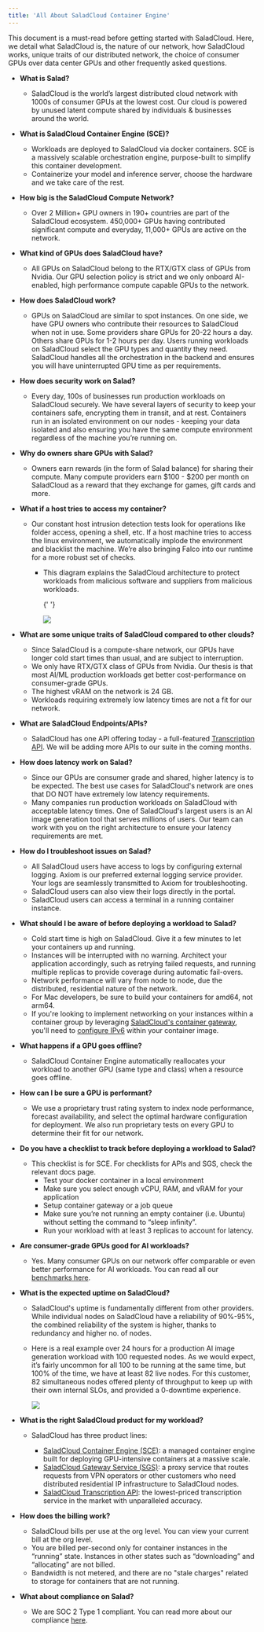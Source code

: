 ```yaml
---
title: 'All About SaladCloud Container Engine'
---
```


This document is a must-read before getting started with SaladCloud. Here, we detail what SaladCloud is, the nature of
our network, how SaladCloud works, unique traits of our distributed network, the choice of consumer GPUs over data
center GPUs and other frequently asked questions.

- **What is Salad?**
  - SaladCloud is the world’s largest distributed cloud network with 1000s of consumer GPUs at the lowest cost. Our
    cloud is powered by unused latent compute shared by individuals & businesses around the world.
- **What is SaladCloud Container Engine (SCE)?**
  - Workloads are deployed to SaladCloud via docker containers. SCE is a massively scalable orchestration engine,
    purpose-built to simplify this container development.
  - Containerize your model and inference server, choose the hardware and we take care of the rest.
- **How big is the SaladCloud Compute Network?**
  - Over 2 Million+ GPU owners in 190+ countries are part of the SaladCloud ecosystem. 450,000+ GPUs having contributed
    significant compute and everyday, 11,000+ GPUs are active on the network.
- **What kind of GPUs does SaladCloud have?**
  - All GPUs on SaladCloud belong to the RTX/GTX class of GPUs from Nvidia. Our GPU selection policy is strict and we
    only onboard AI-enabled, high performance compute capable GPUs to the network.
- **How does SaladCloud work?**
  - GPUs on SaladCloud are similar to spot instances. On one side, we have GPU owners who contribute their resources to
    SaladCloud when not in use. Some providers share GPUs for 20-22 hours a day. Others share GPUs for 1-2 hours per
    day. Users running workloads on SaladCloud select the GPU types and quantity they need. SaladCloud handles all the
    orchestration in the backend and ensures you will have uninterrupted GPU time as per requirements.
- **How does security work on Salad?**
  - Every day, 100s of businesses run production workloads on SaladCloud securely. We have several layers of security to
    keep your containers safe, encrypting them in transit, and at rest. Containers run in an isolated environment on our
    nodes - keeping your data isolated and also ensuring you have the same compute environment regardless of the machine
    you’re running on.
- **Why do owners share GPUs with Salad?**
  - Owners earn rewards (in the form of Salad balance) for sharing their compute. Many compute providers earn $100 -
    $200 per month on SaladCloud as a reward that they exchange for games, gift cards and more.
- **What if a host tries to access my container?**

  - Our constant host intrusion detection tests look for operations like folder access, opening a shell, etc. If a host
    machine tries to access the linux environment, we automatically implode the environment and blacklist the machine.
    We’re also bringing Falco into our runtime for a more robust set of checks.

    - This diagram explains the SaladCloud architecture to protect workloads from malicious software and suppliers from
      malicious workloads.

      {' '}

      <img src="/products/sce/images/starting-salad1.png" />

- **What are some unique traits of SaladCloud compared to other clouds?**
  - Since SaladCloud is a compute-share network, our GPUs have longer cold start times than usual, and are subject to
    interruption.
  - We only have RTX/GTX class of GPUs from Nvidia. Our thesis is that most AI/ML production workloads get better
    cost-performance on consumer-grade GPUs.
  - The highest vRAM on the network is 24 GB.
  - Workloads requiring extremely low latency times are not a fit for our network.
- **What are SaladCloud Endpoints/APIs?**
  - SaladCloud has one API offering today - a full-featured [Transcription API](/products/transcription). We will be
    adding more APIs to our suite in the coming months.
- **How does latency work on Salad?**
  - Since our GPUs are consumer grade and shared, higher latency is to be expected. The best use cases for SaladCloud's
    network are ones that DO NOT have extremely low latency requirements.
  - Many companies run production workloads on SaladCloud with acceptable latency times. One of SaladCloud's largest
    users is an AI image generation tool that serves millions of users. Our team can work with you on the right
    architecture to ensure your latency requirements are met.
- **How do I troubleshoot issues on Salad?**
  - All SaladCloud users have access to logs by configuring external logging. Axiom is our preferred external logging
    service provider. Your logs are seamlessly transmitted to Axiom for troubleshooting.
  - SaladCloud users can also view their logs directly in the portal.
  - SaladCloud users can access a terminal in a running container instance.
- **What should I be aware of before deploying a workload to Salad?**
  - Cold start time is high on SaladCloud. Give it a few minutes to let your containers up and running.
  - Instances will be interrupted with no warning. Architect your application accordingly, such as retrying failed
    requests, and running multiple replicas to provide coverage during automatic fail-overs.
  - Network performance will vary from node to node, due the distributed, residential nature of the network.
  - For Mac developers, be sure to build your containers for amd64, not arm64.
  - If you're looking to implement networking on your instances within a container group by leveraging
    [SaladCloud's container gateway](https://docs.salad.com/products/sce/networking), you'll need to
    [configure IPv6](https://docs.salad.com/products/sce/gateway/enabling-ipv6) within your container image.
- **What happens if a GPU goes offline?**
  - SaladCloud Container Engine automatically reallocates your workload to another GPU (same type and class) when a
    resource goes offline.
- **How can I be sure a GPU is performant?**
  - We use a proprietary trust rating system to index node performance, forecast availability, and select the optimal
    hardware configuration for deployment. We also run proprietary tests on every GPU to determine their fit for our
    network.
- **Do you have a checklist to track before deploying a workload to Salad?**
  - This checklist is for SCE. For checklists for APIs and SGS, check the relevant docs page.
    - Test your docker container in a local environment
    - Make sure you select enough vCPU, RAM, and vRAM for your application
    - Setup container gateway or a job queue
    - Make sure you’re not running an empty container (i.e. Ubuntu) without setting the command to “sleep infinity”.
    - Run your workload with at least 3 replicas to account for latency.
- **Are consumer-grade GPUs good for AI workloads?**
  - Yes. Many consumer GPUs on our network offer comparable or even better performance for AI workloads. You can read
    all our [benchmarks here](https://blog.salad.com/).
- **What is the expected uptime on SaladCloud?**

  - SaladCloud's uptime is fundamentally different from other providers. While individual nodes on SaladCloud have a
    reliability of 90%-95%, the combined reliability of the system is higher, thanks to redundancy and higher no. of
    nodes.
  - Here is a real example over 24 hours for a production AI image generation workload with 100 requested nodes. As we
    would expect, it’s fairly uncommon for all 100 to be running at the same time, but 100% of the time, we have at
    least 82 live nodes. For this customer, 82 simultaneous nodes offered plenty of throughput to keep up with their own
    internal SLOs, and provided a 0-downtime experience.

    <img src="/products/sce/images/starting-salad2.png" />

- **What is the right SaladCloud product for my workload?**

  - SaladCloud has three product lines:

    - [SaladCloud Container Engine (SCE)](https://docs.salad.com/products/sce/getting-started/quickstart): a managed container engine
      built for deploying GPU-intensive containers at a massive scale.
    - [SaladCloud Gateway Service (SGS)](https://docs.salad.com/gateway-service/introduction): a proxy service that
      routes requests from VPN operators or other customers who need distributed residential IP infrastructure to
      SaladCloud nodes.
    - [SaladCloud Transcription API](https://docs.salad.com/products/transcription/transcription): the lowest-priced
      transcription service in the market with unparalleled accuracy.

- **How does the billing work?**
  - SaladCloud bills per use at the org level. You can view your current bill at the org level.
  - You are billed per-second only for container instances in the “running” state. Instances in other states such as
    “downloading” and “allocating” are not billed.
  - Bandwidth is not metered, and there are no "stale charges" related to storage for containers that are not running.
- **What about compliance on Salad?**
  - We are SOC 2 Type 1 compliant. You can read more about our compliance
    [here](https://blog.salad.com/salad-soc-2-certification/).
